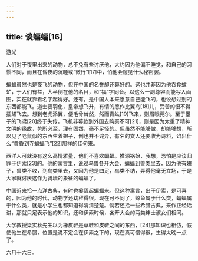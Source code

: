 ```yaml
---
---
---
```

title: 谈蝙蝠[16]
---




游光

人们对于夜里出来的动物，总不免有些讨厌他，大约因为他偏不睡觉，和自己的习惯不同，而且在昏夜的沉睡或“微行”[17]中，怕他会窥见什么秘密罢。

蝙蝠虽然也是夜飞的动物，但在中国的名誉却还算好的。这也并非因为他吞食蚊虻，于人们有益，大半倒在他的名目，和“福”字同音。以这么一副尊容而能写入画图，实在就靠着名字起得好。还有，是中国人本来愿意自己能飞的，也设想过别的东西都能飞。道士要羽化，皇帝想飞升，有情的愿作比翼鸟[18]儿，受苦的恨不得插翅飞去。想到老虎添翼，便毛骨耸然，然而青蚨[19]飞来，则眉眼莞尔。至于墨子的飞鸢[20]终于失传，飞机非募款到外国去购买不可[21]，则是因为太重了精神文明的缘故，势所必至，理有固然，毫不足怪的。但虽然不能够做，却能够想，所以见了老鼠似的东西生着翅子，倒也并不诧异，有名的文人还要收为诗料，诌出什么“黄昏到寺蝙蝠飞”[22]那样的佳句来。

西洋人可就没有这么高情雅量，他们不喜欢蝙蝠。推源祸始，我想，恐怕是应该归罪于伊索[23]的。他的寓言里，说过鸟兽各开大会，蝙蝠到兽类里去，因为他有翅子，兽类不收，到鸟类里去，又因为他是四足，鸟类不纳，弄得他毫无立场，于是大家就讨厌这作为骑墙的象征的蝙蝠了。

中国近来拾一点洋古典，有时也奚落起蝙蝠来。但这种寓言，出于伊索，是可喜的，因为他的时代，动物学还幼稚得很。现在可不同了，鲸鱼属于什么类，蝙蝠属于什么类，就是小学生也都知道得清清楚楚。倘若还拾一些希腊古典，来作正经话讲，那就只足表示他的知识，还和伊索时候，各开大会的两类绅士淑女们相同。

大学教授梁实秋先生以为橡皮鞋是草鞋和皮鞋之间的东西，[24]那知识也相仿，假使他生在希腊，位置是说不定会在伊索之下的，现在真可惜得很，生得太晚一点了。

六月十六日。